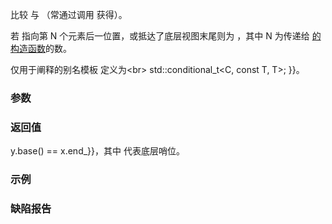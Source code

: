 {{title|1= operator=={{small|(std::ranges::take_view::''sentinel''&lt;Const&gt;)}}}}
{{cpp/ranges/take_view/navbar}}

{{dcl begin}}
{{dcl|num=1|since=c++20|1=
friend constexpr bool
    operator==( const std::counted_iterator&lt;ranges::iterator_t&lt;Base&gt;&gt;&amp; y,
                const /*sentinel*/&amp; x );
}}
{{dcl|num=2|since=c++20|1=
template&lt; bool OtherC = !Const &gt;
    requires std::sentinel_for&lt;ranges::sentinel_t&lt;Base&gt;,
                               ranges::iterator_t&lt;/*add-const-if*/&lt;OtherC, V&gt;&gt;&gt;
friend constexpr bool
    operator==( const std::counted_iterator&lt;
                          ranges::iterator_t&lt;/*add-const-if*/&lt;OtherC, V&gt;&gt;&gt;&amp; y,
                const /*sentinel*/&amp; x );
}}
{{dcl end}}

比较 {{c|take_view::/*sentinel*/}} 与 {{lc|std::counted_iterator}}（常通过调用 {{ltt|cpp/ranges/take_view/begin|take_view::begin}} 获得）。

若 {{c|y}} 指向第 N 个元素后一位置，或抵达了底层视图末尾则为 {{c|true}}，其中 N 为传递给 [[cpp/ranges/take_view/take_view|{{tt|take_view}} 的构造函数]]的数。

仅用于阐释的别名模板 {{c/core|/*add-const-if*/}} 定义为&lt;br&gt;
{{c multi
|template&lt;bool C, class T&gt;
|using /*add-const-if*/ {{=}} std::conditional_t&lt;C, const T, T&gt;;
}}。

{{cpp/hidden friend|plural=yes|{{tt|std::ranges::take_view::''sentinel''&lt;Const&gt;}}}}

{{cpp/note synthesized eq}}

===参数===
{{par begin}}
{{par|y|要比较的 {{lc|std::counted_iterator}}}}
{{par|x|要比较的哨位}}
{{par end}}

===返回值===
{{c|1= y.count() == 0 {{!!}} y.base() == x.end_}}，其中 {{tti|end_}} 代表底层哨位。

===示例===
{{example
|code=
|output=
}}

===缺陷报告===
{{dr list begin}}
{{dr list item|wg=lwg|dr=3449|std=C++20|before=不支持相异 const 限定的 {{tt|take_view}} 的迭代器与哨位间的比较|after=使得在可能时支持}}
{{dr list end}}

{{langlinks|en|es|ja|ru}}